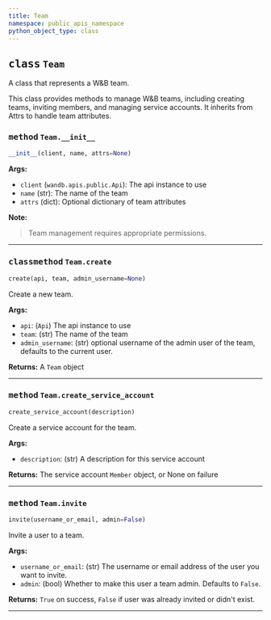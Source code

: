 ```yaml
---
title: Team
namespace: public_apis_namespace
python_object_type: class
---
```


<PublicApiUse/>


<Card title="View the source code" href="https://github.com/wandb/wandb/blob/main/wandb/apis/public/teams.py" icon="github"/>




## <kbd>class</kbd> `Team`
A class that represents a W&B team. 

This class provides methods to manage W&B teams, including creating teams, inviting members, and managing service accounts. It inherits from Attrs to handle team attributes.

### <kbd>method</kbd> `Team.__init__`

```python
__init__(client, name, attrs=None)
```

**Args:**
 
 - `client` (`wandb.apis.public.Api`):  The api instance to use 
 - `name` (str):  The name of the team 
 - `attrs` (dict):  Optional dictionary of team attributes 



**Note:**

> Team management requires appropriate permissions. 









---

### <kbd>classmethod</kbd> `Team.create`

```python
create(api, team, admin_username=None)
```

Create a new team. 



**Args:**
 
 - `api`:  (`Api`) The api instance to use 
 - `team`:  (str) The name of the team 
 - `admin_username`:  (str) optional username of the admin user of the team, defaults to the current user. 



**Returns:**
 A `Team` object 

---

### <kbd>method</kbd> `Team.create_service_account`

```python
create_service_account(description)
```

Create a service account for the team. 



**Args:**
 
 - `description`:  (str) A description for this service account 



**Returns:**
 The service account `Member` object, or None on failure 

---

### <kbd>method</kbd> `Team.invite`

```python
invite(username_or_email, admin=False)
```

Invite a user to a team. 



**Args:**
 
 - `username_or_email`:  (str) The username or email address of the user  you want to invite. 
 - `admin`:  (bool) Whether to make this user a team admin.  Defaults to `False`. 



**Returns:**
 `True` on success, `False` if user was already invited or didn't exist. 

---

